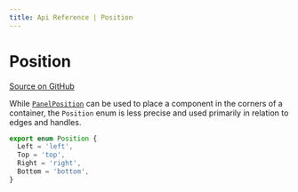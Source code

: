 ```yaml
---
title: Api Reference | Position
---
```


# Position

[Source on GitHub](https://github.com/wbkd/react-flow/blob/bacaa99c73b347856f63c5d495f5a0829be1e431/packages/core/src/types/utils.ts/#L1)

While [`PanelPosition`](/api-reference/types/panel-position) can be used to place a component in the
corners of a container, the `Position` enum is less precise and used primarily
in relation to edges and handles.

```ts
export enum Position {
  Left = 'left',
  Top = 'top',
  Right = 'right',
  Bottom = 'bottom',
}
```

